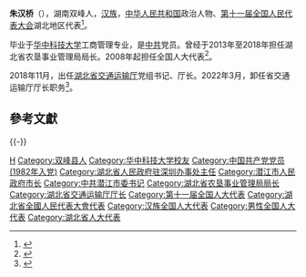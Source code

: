 '''朱汉桥'''（{{bd|1962年|3月||catIdx=Zhu朱}}），湖南双峰人，[[汉族|汉族]]，[[中华人民共和国|中华人民共和国]]政治人物、[[第十一届全国人民代表大会|第十一届全国人民代表大会]]湖北地区代表<ref>{{cite web|author=新华网|title=第十一届全国人大代表|url=http://news.xinhuanet.com/ziliao/2008-03/03/content_7708230.htm?node=36628|publisher=新华网|accessdate=2014-01-07|archive-date=2014-01-10|archive-url=https://web.archive.org/web/20140110211415/http://news.xinhuanet.com/ziliao/2008-03/03/content_7708230.htm?node=36628|dead-url=no}}</ref>。

毕业于[[华中科技大学|华中科技大学]]工商管理专业，是[[中共|中共]]党员。曾经于2013年至2018年担任湖北省农垦事业管理局局长。2008年起担任全国人大代表<ref>{{cite news|title=全国人大代表信息-朱汉桥|url= http://210.82.31.1:8084/delegate/viewDelegate.action?dbid=111569|accessdate=2013-04-05|newspaper=全国人大网|archive-url=https://web.archive.org/web/20140505071716/http://www.npc.gov.cn/delegate/viewDelegate.action?dbid=111569|archive-date=2014-05-05|dead-url=yes}}</ref>。

2018年11月，出任[[湖北省交通运输厅|湖北省交通运输厅]]党组书记、厅长。2022年3月，卸任省交通运输厅厅长职务<ref>{{Cite web|url=https://hb.ifeng.com/c/8EpHBw8yibY|title=湖北发布最新人事任免 涉及这些省直部门|publisher=凤凰网湖北|accessdate=2022-04-18}}</ref>。

==參考文獻==
{{reflist}}

{{-}}
{{start box}}
{{s-ppo|cpc}}
{{s-before|[[张嗣义|张嗣义]]}}
{{s-title|[[中国共产党潜江市委员会|中国共产党潜江市委员会]]书记|2008年11月－2013年5月}}
{{s-after|[[张桂华_(1961年)|张桂华]]}}
{{s-gov|prc}}
{{s-before|[[何光中|何光中]]}}
{{s-title|[[湖北省交通运输厅|湖北省交通运输厅]]厅长|2018年11月－2022年3月}}
{{s-after|[[钟芝清|钟芝清]]}}
{{s-before|[[阮英梓|阮英梓]]}}
{{s-title|[[湖北省农垦事业管理局|湖北省农垦事业管理局]]局长|2013年4月－2018年11月}}
{{s-none|机构撤销}}
{{s-before|[[王敦胜|王敦胜]]}}
{{s-title|[[潜江市人民政府|潜江市人民政府]]市长|2007年11月－2008年11月}}
{{s-after|[[张桂华_(1961年)|张桂华]]}}
{{end box}}

{{China-poli-bio-stub}}
{{DEFAULTSORT:Zhu朱}}
[[Category:朱姓|H]]
[[Category:双峰县人|Category:双峰县人]]
[[Category:华中科技大学校友|Category:华中科技大学校友]]
[[Category:中国共产党党员_(1982年入党)|Category:中国共产党党员 (1982年入党)]]
[[Category:湖北省人民政府驻深圳办事处主任|Category:湖北省人民政府驻深圳办事处主任]]
[[Category:潜江市人民政府市长|Category:潜江市人民政府市长]]
[[Category:中共潜江市委书记|Category:中共潜江市委书记]]
[[Category:湖北省农垦事业管理局局长|Category:湖北省农垦事业管理局局长]]
[[Category:湖北省交通运输厅厅长|Category:湖北省交通运输厅厅长]]
[[Category:第十一届全国人大代表|Category:第十一届全国人大代表]]
[[Category:湖北省全國人民代表大會代表|Category:湖北省全國人民代表大會代表]]
[[Category:汉族全国人大代表|Category:汉族全国人大代表]]
[[Category:男性全国人大代表|Category:男性全国人大代表]]
[[Category:湖北省人大代表|Category:湖北省人大代表]]